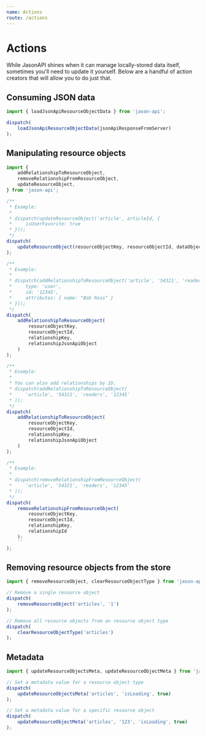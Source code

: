 ```yaml
---
name: Actions
route: /actions
---
```


# Actions

While JasonAPI shines when it can manage locally-stored data itself, sometimes you'll need to
update it yourself. Below are a handful of action creators that will allow you to do just that.

## Consuming JSON data

```ts
import { loadJsonApiResourceObjectData } from 'jason-api';

dispatch(
    loadJsonApiResourceObjectData(jsonApiResponseFromServer)
);
```

## Manipulating resource objects

```ts
import {
    addRelationshipToResourceObject,
    removeRelationshipFromResourceObject,
    updateResourceObject,
} from 'jason-api';

/**
 * Example: 
 *
 * dispatch(updateResourceObject('article', articleId, {
 *     isUserFavorite: true
 * }));
 */
dispatch(
    updateResourceObject(resourceObjectKey, resourceObjectId, dataObject)
);

/**
 * Example:
 *
 * dispatch(addRelationshipToResourceObject('article', '54321', 'readers', {
 *     type: 'user',
 *     id: '12345',
 *     attributes: { name: "Bob Ross" }
 * }));
 */
dispatch(
    addRelationshipToResourceObject(
        resourceObjectKey,
        resourceObjectId,
        relationshipKey,
        relationshipJsonApiObject
    )
);

/**
 * Example:
 *
 * You can also add relationships by ID.
 * dispatch(addRelationshipToResourceObject(
 *     'article', '54321', 'readers', '12345'
 * ));
 */
dispatch(
    addRelationshipToResourceObject(
        resourceObjectKey,
        resourceObjectId,
        relationshipKey,
        relationshipJsonApiObject
    )
);

/**
 * Example:
 *
 * dispatch(removeRelationshipFromResourceObject(
 *     'article', '54321', 'readers', '12345'
 * ));
 */
dispatch(
    removeRelationshipFromResourceObject(
        resourceObjectKey,
        resourceObjectId,
        relationshipKey,
        relationshipId
    );
    ``
);
```

## Removing resource objects from the store

```ts
import { removeResourceObject, clearResourceObjectType } from 'jason-api';

// Remove a single resource object
dispatch(
    removeResourceObject('articles', '1')
);

// Remove all resource objects from an resource object type
dispatch(
    clearResourceObjectType('articles')
);
```

## Metadata

```ts
import { updateResourceObjectsMeta, updateResourceObjectMeta } from 'jason-api';

// Set a metadata value for a resource object type
dispatch(
    updateResourceObjectsMeta('articles', 'isLoading', true)
);

// Set a metadata value for a specific resource object
dispatch(
    updateResourceObjectMeta('articles', '123', 'isLoading', true)
);
```
